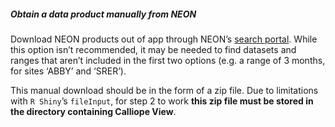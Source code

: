 ##### Obtain a data product manually from NEON

Download NEON products out of app through NEON's [search portal](http://data.neonscience.org/static/browse.html). While this option isn't recommended, it may be needed to find datasets and ranges that aren't included in the first two options (e.g. a range of 3 months, for sites 'ABBY' and 'SRER').

This manual download should be in the form of a zip file. Due to limitations with `R Shiny`'s `fileInput`, for step 2 to work **this zip file must be stored in the directory containing Calliope View**.
